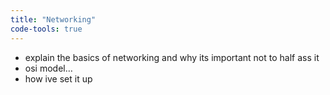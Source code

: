 ```yaml
---
title: "Networking"
code-tools: true
---
```


- explain the basics of networking and why its important not to half ass it
- osi model...
- how ive set it up